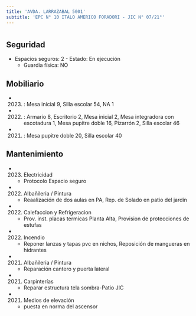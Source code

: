 ```yaml
---
title: 'AVDA. LARRAZABAL 5001'
subtitle: 'EPC N° 10 ITALO AMERICO FORADORI - JIC N° 07/21°'
---
```


#


## Seguridad

*  Espacios seguros: 2 - Estado: En ejecución 
    + Guardia física: NO





## Mobiliario

*  (2023) : Mesa inicial 9, Silla escolar 54, NA 1 

*  (2022) : Armario 8, Escritorio 2, Mesa inicial 2, Mesa integradora con escotadura 1, Mesa pupitre doble 16, Pizarrón 2, Silla escolar 46 

*  (2021) : Mesa pupitre doble 20, Silla escolar 40 





## Mantenimiento

*  (2023) Electricidad 
    + Protocolo Espacio seguro

*  (2022) Albañileria / Pintura 
    + Reaalización de dos aulas en PA, Rep. de Solado en patio del jardín

*  (2022) Calefaccion y Refrigeracion 
    + Prov. inst. placas termicas Planta Alta, Provision de protecciones de estufas

*  (2022) Incendio 
    + Reponer lanzas y tapas pvc en nichos, Reposición de mangueras en hidrantes

*  (2021) Albañileria / Pintura 
    + Reparación cantero y puerta lateral

*  (2021) Carpinterías 
    + Reparar estructura tela sombra-Patio JIC

*  (2021) Medios de elevación 
    + puesta en norma del ascensor



